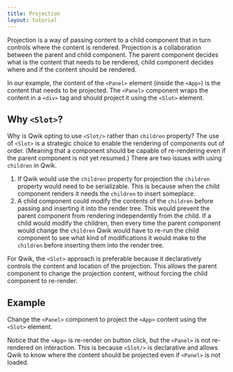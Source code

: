 ```yaml
---
title: Projection
layout: tutorial
---
```


Projection is a way of passing content to a child component that in turn controls where the content is rendered. Projection is a collaboration between the parent and child component. The parent component decides what is the content that needs to be rendered, child component decides where and if the content should be rendered.

In our example, the content of the `<Panel>` element (inside the `<App>`) is the content that needs to be projected. The `<Panel>` component wraps the content in a `<div>` tag and should project it using the `<Slot>` element.

## Why `<Slot>`?

Why is Qwik opting to use `<Slot/>` rather than `children` property? The use of `<Slot>` is a strategic choice to enable the rendering of components out of order. (Meaning that a component should be capable of re-rendering even if the parent component is not yet resumed.) There are two issues with using `children` in Qwik.
1. If Qwik would use the `children` property for projection the `children` property would need to be serializable. This is because when the child component renders it needs the `children` to insert someplace.
2. A child component could modify the contents of the `children` before passing and inserting it into the render tree. This would prevent the parent component from rendering independently from the child. If a child would modify the children, then every time the parent component would change the `children` Qwik would have to re-run the child component to see what kind of modifications it would make to the `children` before inserting them into the render tree.

For Qwik, the `<Slot>` approach is preferable because it declaratively controls the content and location of the projection. This allows the parent component to change the projection content, without forcing the child component to re-render.

## Example

Change the `<Panel>` component to project the `<App>` content using the `<Slot>` element.

Notice that the `<App>` is re-render on button click, but the `<Panel>` is not re-rendered on interaction. This is because `<Slot/>` is declarative and allows Qwik to know where the content should be projected even if `<Panel>` is not loaded.
